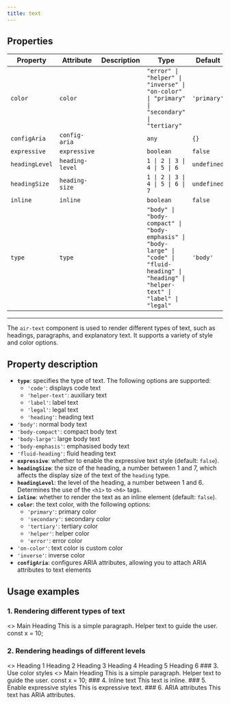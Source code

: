 ```yaml
---
title: text
---
```


<!-- Auto Generated Below -->


## Properties

| Property       | Attribute       | Description | Type                                                                                                                                           | Default     |
| -------------- | --------------- | ----------- | ---------------------------------------------------------------------------------------------------------------------------------------------- | ----------- |
| `color`        | `color`         |             | `"error" \| "helper" \| "inverse" \| "on-color" \| "primary" \| "secondary" \| "tertiary"`                                                     | `'primary'` |
| `configAria`   | `config-aria`   |             | `any`                                                                                                                                          | `{}`        |
| `expressive`   | `expressive`    |             | `boolean`                                                                                                                                      | `false`     |
| `headingLevel` | `heading-level` |             | `1 \| 2 \| 3 \| 4 \| 5 \| 6`                                                                                                                   | `undefined` |
| `headingSize`  | `heading-size`  |             | `1 \| 2 \| 3 \| 4 \| 5 \| 6 \| 7`                                                                                                              | `undefined` |
| `inline`       | `inline`        |             | `boolean`                                                                                                                                      | `false`     |
| `type`         | `type`          |             | `"body" \| "body-compact" \| "body-emphasis" \| "body-large" \| "code" \| "fluid-heading" \| "heading" \| "helper-text" \| "label" \| "legal"` | `'body'`    |


----------------------------------------------


The `air-text` component is used to render different types of text, such as headings, paragraphs, and explanatory text. It supports a variety of style and color options.
## Property description
- **`type`**: specifies the type of text. The following options are supported:
  - `'code'`: displays code text
  - `'helper-text'`: auxiliary text
  - `'label'`: label text
  - `'legal'`: legal text
  - `'heading'`: heading text
- `'body'`: normal body text
- `'body-compact'`: compact body text
- `'body-large'`: large body text
- `'body-emphasis'`: emphasised body text
- `'fluid-heading'`: fluid heading text
- **`expressive`**: whether to enable the expressive text style (default: `false`).
- **`headingSize`**: the size of the heading, a number between 1 and 7, which affects the display size of the text of the `heading` type.
- **`headingLevel`**: the level of the heading, a number between 1 and 6. Determines the use of the `<h1>` to `<h6>` tags.
- **`inline`**: whether to render the text as an inline element (default: `false`).
- **`color`**: the text color, with the following options:
  - `'primary'`: primary color
  - `'secondary'`: secondary color
  - `'tertiary'`: tertiary color
  - `'helper'`: helper color
  - `'error'`: error color
- `'on-color'`: text color is custom color
- `'inverse'`: inverse color
- **`configAria`**: configures ARIA attributes, allowing you to attach ARIA attributes to text elements
## Usage examples
### 1. Rendering different types of text
<air-previewer>
<>
<air-text type='heading' level='1'>Main Heading</air-text>
<air-text type='body'>This is a simple paragraph.</air-text>
<air-text type='helper-text'>Helper text to guide the user.</air-text>
<air-text type='code'>const x = 10;</air-text>
</>
</air-previewer>

### 2. Rendering headings of different levels

<air-previewer>
<>
<air-text type='heading' headingSize='1'>Heading 1</air-text>
<air-text type='heading' headingSize='2'>Heading 2</air-text>
<air-text type='heading' headingSize='3'>Heading 3</air-text>
<air-text type='heading' headingSize='4'>Heading 4</air-text>
<air-text type='heading' headingSize='5'>Heading 5</air-text>
<air-text type='heading' headingSize='6'>Heading 6</air-text>
</>
</air-previewer>
### 3. Use color styles
<air-previewer>
<>
<air-text type='heading' level='1'>Main Heading</air-text>
<air-text type='body'>This is a simple paragraph. </air-text>
<air-text type='helper-text'>Helper text to guide the user. </air-text>
<air-text type='code'>const x = 10;</air-text>
</>
</air-previewer>
### 4. Inline text
<air-previewer>
<air-text type='body' inline={true}>This text is inline. </air-text>
</air-previewer>
### 5. Enable expressive styles
<air-previewer>
<air-text type='body' expressive={true}>This is expressive text.</air-text>
</air-previewer>
### 6. ARIA attributes
<air-previewer>
<air-text type='body' configAria={{'aria-label': 'Descriptive text'}}>This text has ARIA attributes.</air-text>
</air-previewer>
